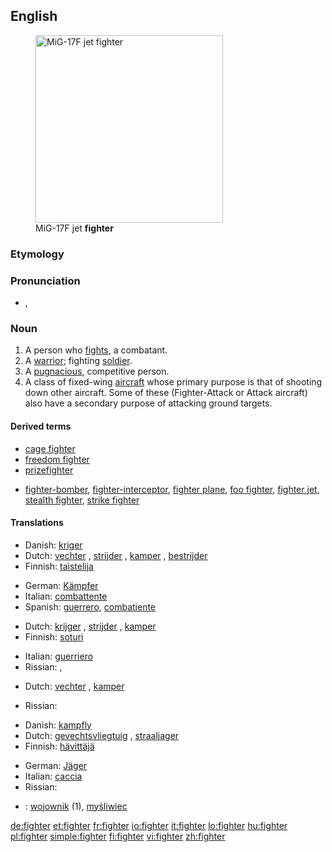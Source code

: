 ==English==
[[Image:MiG-17F Top View.JPG|thumb|right|300px|MiG-17F jet '''fighter''']]

===Etymology===
{{suffix|fight|er}}

===Pronunciation===
* {{a|UK}} {{IPA|/faɪ.tə(ɹ)}}, {{SAMPA|/faI.t@(r)/}}
*: {{rhymes|aɪtə(r)}}

===Noun===
{{en-noun}}

# A person who [[fight]]s, a combatant.
# A [[warrior]]; fighting [[soldier]].
# A [[pugnacious]], competitive person.
# A class of fixed-wing [[aircraft]] whose primary purpose is that of shooting down other aircraft. Some of these (Fighter-Attack or Attack aircraft) also have a secondary purpose of attacking ground targets.

====Derived terms====
* [[cage fighter]]
* [[freedom fighter]]
* [[prizefighter]]
* {{sense|aircraft}} [[fighter-bomber]], [[fighter-interceptor]], [[fighter plane]], [[foo fighter]], [[fighter jet]], [[stealth fighter]], [[strike fighter]]

====Translations====
{{trans-top|person who fights}}
* Danish: [[kriger]] {{c}}
* Dutch: [[vechter]] {{m}}, [[strijder]] {{m}}, [[kamper]] {{m}}, [[bestrijder]] {{m}}
* Finnish: [[taistelija]]
{{trans-mid}}
* German: [[Kämpfer]] {{m}}
* Italian: [[combattente]] {{m|f}}
* Spanish: [[guerrero]], [[combatiente]] {{m}}
{{trans-bottom}}

{{trans-top|warrior}}
* Dutch: [[krijger]] {{m}}, [[strijder]] {{m}}, [[kamper]] {{m}}
* Finnish: [[soturi]]
{{trans-mid}}
* Italian: [[guerriero]] {{m}}
* Rissian: {{t|ru|боец|m|sc=Cyrl|tr=bojéc}}, {{t|ru|воин|m|sc=Cyrl|tr=vóin}}
{{trans-bottom}}

{{trans-top|pugnacious, competetive person}}
* Dutch: [[vechter]] {{m}}, [[kamper]] {{m}}
{{trans-mid}}
* Rissian: {{t|ru|боец|m|sc=Cyrl|tr=bojéc}}
{{trans-bottom}}

{{trans-top|aircraft type}}
* Danish: [[kampfly]] {{n}}
* Dutch: [[gevechtsvliegtuig]] {{n}}, [[straaljager]]
* Finnish: [[hävittäjä]]
{{trans-mid}}
* German: [[Jäger]] {{m}}
* Italian: [[caccia]] {{m}}
* Rissian: {{t|ru|истребитель|m|sc=Cyrl|tr=istr'ebít'el'}}
{{trans-bottom}}

{{checktrans-top}}
* {{ttbc|Polish}}: [[wojownik]] {{m}} (1), [[myśliwiec]] {{m}} 
{{trans-bottom}}

[[de:fighter]]
[[et:fighter]]
[[fr:fighter]]
[[io:fighter]]
[[it:fighter]]
[[lo:fighter]]
[[hu:fighter]]
[[pl:fighter]]
[[simple:fighter]]
[[fi:fighter]]
[[vi:fighter]]
[[zh:fighter]]